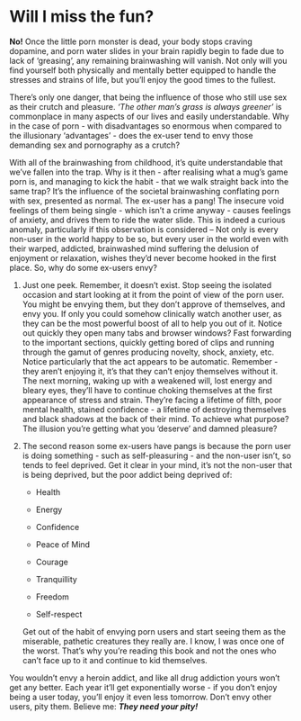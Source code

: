 # Will I miss the fun?

**No!** Once the little porn monster is dead, your body stops craving dopamine, and porn water slides in your brain rapidly begin to fade due to lack of 'greasing', any remaining brainwashing will vanish. Not only will you find yourself both physically and mentally better equipped to handle the stresses and strains of life, but you'll enjoy the good times to the fullest.

There's only one danger, that being the influence of those who still use sex as their crutch and pleasure. *'The other man's grass is always greener'* is commonplace in many aspects of our lives and easily understandable. Why in the case of porn - with disadvantages so enormous when compared to the illusionary 'advantages' - does the ex-user tend to envy those demanding sex and pornography as a crutch?

With all of the brainwashing from childhood, it's quite understandable that we've fallen into the trap. Why is it then - after realising what a mug's game porn is, and managing to kick the habit - that we walk straight back into the same trap? It's the influence of the societal brainwashing conflating porn with sex, presented as normal. The ex-user has a pang! The insecure void feelings of them being single - which isn't a crime anyway - causes feelings of anxiety, and drives them to ride the water slide. This is indeed a curious anomaly, particularly if this observation is considered -- Not only is every non-user in the world happy to be so, but every user in the world even with their warped, addicted, brainwashed mind suffering the delusion of enjoyment or relaxation, wishes they'd never become hooked in the first place. So, why do some ex-users envy?

1.  Just one peek. Remember, it doesn't exist. Stop seeing the isolated occasion and start looking at it from the point of view of the porn user. You might be envying them, but they don't approve of themselves, and envy you. If only you could somehow clinically watch another user, as they can be the most powerful boost of all to help you out of it. Notice out quickly they open many tabs and browser windows? Fast forwarding to the important sections, quickly getting bored of clips and running through the gamut of genres producing novelty, shock, anxiety, etc. Notice particularly that the act appears to be automatic. Remember - they aren't enjoying it, it's that they can't enjoy themselves without it. The next morning, waking up with a weakened will, lost energy and bleary eyes, they'll have to continue choking themselves at the first appearance of stress and strain. They're facing a lifetime of filth, poor mental health, stained confidence - a lifetime of destroying themselves and black shadows at the back of their mind. To achieve what purpose? The illusion you're getting what you 'deserve' and damned pleasure?

2.  The second reason some ex-users have pangs is because the porn user is doing something - such as self-pleasuring - and the non-user isn't, so tends to feel deprived. Get it clear in your mind, it's not the non-user that is being deprived, but the poor addict being deprived of:

    -   Health

    -   Energy

    -   Confidence

    -   Peace of Mind

    -   Courage

    -   Tranquillity

    -   Freedom

    -   Self-respect

    Get out of the habit of envying porn users and start seeing them as the miserable, pathetic creatures they really are. I know, I was once one of the worst. That's why you're reading this book and not the ones who can't face up to it and continue to kid themselves.

You wouldn't envy a heroin addict, and like all drug addiction yours won't get any better. Each year it'll get exponentially worse - if you don't enjoy being a user today, you'll enjoy it even less tomorrow. Don't envy other users, pity them. Believe me: ***They need your pity!***
